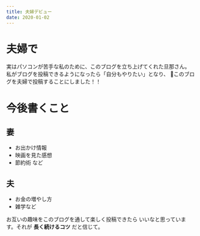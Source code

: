 ```yaml
---
title: 夫婦デビュー
date: 2020-01-02
---
```


# 夫婦で
実はパソコンが苦手な私のために、このブログを立ち上げてくれた旦那さん。
私がブログを投稿できるようになったら「自分もやりたい」となり、
このブログを夫婦で投稿することにしました！！

# 今後書くこと

## 妻
- お出かけ情報
- 映画を見た感想
- 節約術 など

## 夫
- お金の増やし方
- 雑学など

お互いの趣味をこのブログを通して楽しく投稿できたら
いいなと思っています。それが **長く続けるコツ** だと信じて。





